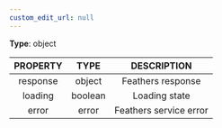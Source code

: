```yaml
---
custom_edit_url: null
---
```


<div>

</div>

**Type**: object

|PROPERTY|TYPE|DESCRIPTION|
|:---:|:---:|:---:|
|response|object|Feathers response|
|loading|boolean|Loading state|
|error|error|Feathers service error|

